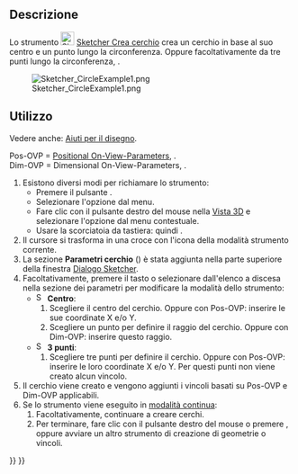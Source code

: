 <languages/>

{{Docnav/it
|[[Sketcher_CreateArcOfParabola/it|Arco di parabola]]
|[[Sketcher_Create3PointCircle/it|Cerchio per 3 punti]]
|[[Sketcher_Workbench/it|Sketcher]]
|IconL=Sketcher_CreateArcOfParabola.svg
|IconR=Sketcher_Create3PointCircle.svg
|IconC=Workbench_Sketcher.svg
}}

{{GuiCommand/it
|Name=SketcherCreateCircle
|Name/it=Sketcher Crea cerchio dal centro
|MenuLocation=Schizzo → Geometrie Sketcher → Crea cerchio dal centro
|Workbenches=[[Sketcher_Workbench/it|Sketcher]]
|Shortcut={{KEY|G}} {{KEY|C}}
|SeeAlso=[[Sketcher_CreateArc/it|Sketcher Crea arco]]
}}

<span id="Description"></span>
==Descrizione==

Lo strumento [[Image:Sketcher_CreateCircle.svg|24px]] [[Sketcher_CreateCircle/it|Sketcher Crea cerchio]] crea un cerchio in base al suo centro e un punto lungo la circonferenza. Oppure facoltativamente da tre punti lungo la circonferenza, {{Version/it|1.0}}.

[[Image:Sketcher_CircleExample1.png‎]]

<span id="Usage"></span>
==Utilizzo==

Vedere anche: [[Sketcher_Workbench/it#Drawing_aids|Aiuti per il disegno]].

Pos-OVP = [[Sketcher_Preferences/it#Generale|Positional  On-View-Parameters]], {{Version/it|1.0}}.<br>
Dim-OVP = Dimensional On-View-Parameters, {{Version/it|1.0}}.

# Esistono diversi modi per richiamare lo strumento:
#* Premere il pulsante {{Button|[[Image:Sketcher_CreateCircle.svg|16px]] [[Sketcher_CreateCircle/it|Crea cerchio dal centro]]}}.
#* Selezionare l'opzione {{MenuCommand|Schizzo → Geometrie Sketcher → [[Image:Sketcher_CreateCircle.svg|16px]] Crea cerchio dal centro}} dal menu.
#* Fare clic con il pulsante destro del mouse nella [[3D_view/it|Vista 3D]] e selezionare l'opzione {{MenuCommand|[[Image:Sketcher_CreateCircle.svg|16px]] Crea cerchio dal centro}} dal menu contestuale.
#* Usare la scorciatoia da tastiera: {{KEY|G}} quindi {{KEY|C}}.
# Il cursore si trasforma in una croce con l'icona della modalità strumento corrente.
# La sezione '''Parametri cerchio''' ({{Version/it|1.0}}) è stata aggiunta nella parte superiore della finestra [[Sketcher_Dialog/it|Dialogo Sketcher]].
# Facoltativamente, premere il tasto {{KEY|M}} o selezionare dall'elenco a discesa nella sezione dei parametri per modificare la modalità dello strumento:
#* [[Image:Sketcher_CreateCircle.svg|16px]] '''Centro''':
#*# Scegliere il centro del cerchio. Oppure con Pos-OVP: inserire le sue coordinate X e/o Y.
#*# Scegliere un punto per definire il raggio del cerchio. Oppure con Dim-OVP: inserire questo raggio.
#* [[Image:Sketcher_Create3PointCircle.svg|16px]] '''3 punti''': {{Version/it|1.0}}
#*# Scegliere tre punti per definire il cerchio. Oppure con Pos-OVP: inserire le loro coordinate X e/o Y. Per questi punti non viene creato alcun vincolo.
# Il cerchio viene creato e vengono aggiunti i vincoli basati su Pos-OVP e Dim-OVP applicabili.
# Se lo strumento viene eseguito in [[Sketcher_Workbench/it#Continue_modes|modalità continua]]:
## Facoltativamente, continuare a creare cerchi.
## Per terminare, fare clic con il pulsante destro del mouse o premere {{KEY|Esc}}, oppure avviare un altro strumento di creazione di geometrie o vincoli.


{{Docnav/it
|[[Sketcher_CreateArcOfParabola/it|Arco di parabola]]
|[[Sketcher_Create3PointCircle/it|Cerchio per 3 punti]]
|[[Sketcher_Workbench/it|Sketcher]]
|IconL=Sketcher_CreateArcOfParabola.svg
|IconR=Sketcher_Create3PointCircle.svg
|IconC=Workbench_Sketcher.svg
}}

{{Sketcher_Tools_navi{{#translation:}}}}
{{Userdocnavi{{#translation:}}}}
